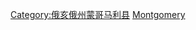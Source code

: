 {{Commonscat|People of Montgomery County, Ohio}}
{{Cat more|蒙哥馬利縣 (俄亥俄州)}}
[[Category:俄亥俄州蒙哥马利县|Category:俄亥俄州蒙哥马利县]]
[[Category:俄亥俄州各县居民|Montgomery]]